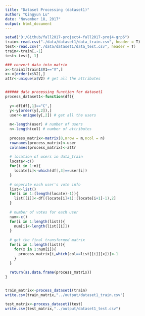 ```yaml
---
title: "Dataset Processing (dataset1)"
author: "Qingyun Lu"
date: "November 18, 2017"
output: html_document
---
```


```r
setwd("D:/Github/fall2017-project4-fall2017-proj4-grp6")
train<-read.csv("./data/dataset1/data_train.csv", header = T)
test<-read.csv("./data/dataset1/data_test.csv", header = T)
train<-train[,-1]
test<-test[,-1]

### convert data into matrix
x<-train1[train1$V1=="V",]
x<-x[order(x$V2),]
attr<-unique(x$V2) # get all the attributes


###### data processing function for dataset1
process_dataset1<-function(df){
  
  y<-df[df[,1]=="C",]
  y<-y[order(y[,2]),]
  user<-unique(y[,2]) # get all the users
  
  m<-length(user) # number of users
  n<-length(col) # number of attributes
  
  process_matrix<-matrix(0,nrow = m,ncol = n)
  rownames(process_matrix)<-user
  colnames(process_matrix)<-attr
  
  # location of users in data_train
  locate<-c()
  for(i in 1:m){
    locate[i]<-which(df[,3]==user[i])
  }
  
  # seperate each user's vote info
  list<-list()
  for(i in 1:(length(locate)-1)){
    list[[i]]<-df[(locate[i]+1):(locate[i+1]-1),2]
  }
  
  # number of votes for each user
  num<-c()
  for(i in 1:length(list)){
    num[i]<-length(list[[i]])
  }
  
  # get the final transformed matrix
  for(i in 1:length(list)){
    for(x in 1:num[i]){
      process_matrix[i,which(col==list[[i]][x])]<-1
    }
  }
  
  return(as.data.frame(process_matrix))
}


train_matrix<-process_dataset1(train)
write.csv(train_matrix,"../output/dataset1_train.csv")

test_matrix<-process_dataset1(test)
write.csv(test_matrix,"../output/dataset1_test.csv")

```

